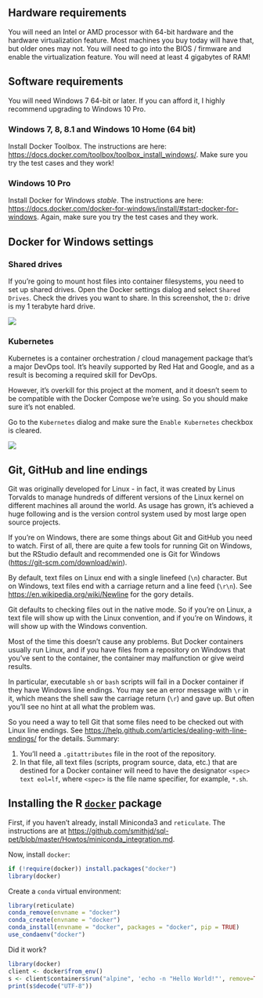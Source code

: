 ## Hardware requirements
You will need an Intel or AMD processor with 64-bit hardware and the hardware virtualization feature. Most machines you buy today will have that, but older ones may not. You will need to go into the BIOS / firmware and enable the virtualization feature. You will need at least 4 gigabytes of RAM!

## Software requirements
You will need Windows 7 64-bit or later. If you can afford it, I highly recommend upgrading to Windows 10 Pro.

### Windows 7, 8, 8.1 and Windows 10 Home (64 bit)
Install Docker Toolbox. The instructions are here: <https://docs.docker.com/toolbox/toolbox_install_windows/>. Make sure you try the test cases and they work!

### Windows 10 Pro
Install Docker for Windows *stable*. The instructions are here: <https://docs.docker.com/docker-for-windows/install/#start-docker-for-windows>. Again, make sure you try the test cases and they work.

## Docker for Windows settings

### Shared drives
If you're going to mount host files into container filesystems, you need to set up shared drives. Open the Docker settings dialog and select `Shared Drives`. Check the drives you want to share. In this screenshot, the `D:` drive is my 1 terabyte hard drive.

![](screenshots/2018-08-26 15_16_51-Shared_Drives.png)

### Kubernetes
Kubernetes is a container orchestration / cloud management package that's a major DevOps tool. It's heavily supported by Red Hat and Google, and as a result is becoming a required skill for DevOps.

However, it's overkill for this project at the moment, and it doesn't seem to be compatible with the Docker Compose we're using. So you should make sure it's not enabled.

Go to the `Kubernetes` dialog and make sure the `Enable Kubernetes` checkbox is cleared.

![](screenshots/2018-08-26 15_26_22-Kubernetes.png)

## Git, GitHub and line endings
Git was originally developed for Linux - in fact, it was created by Linus Torvalds to manage hundreds of different versions of the Linux kernel on different machines all around the world. As usage has grown, it's achieved a huge following and is the version control system used by most large open source projects.

If you're on Windows, there are some things about Git and GitHub you need to watch. First of all, there are quite a few tools for running Git on Windows, but the RStudio default and recommended one is Git for Windows (<https://git-scm.com/download/win>).

By default, text files on Linux end with a single linefeed (`\n`) character. But on Windows, text files end with a carriage return and a line feed (`\r\n`). See <https://en.wikipedia.org/wiki/Newline> for the gory details.

Git defaults to checking files out in the native mode. So if you're on Linux, a text file will show up with the Linux convention, and if you're on Windows, it will show up with the Windows convention.

Most of the time this doesn't cause any problems. But Docker containers usually run Linux, and if you have files from a repository on Windows that you've sent to the container, the container may malfunction or give weird results.

In particular, executable `sh` or `bash` scripts will fail in a Docker container if they have Windows line endings. You may see an error message with `\r` in it, which means the shell saw the carriage return (`\r`) and gave up. But often you'll see no hint at all what the problem was.

So you need a way to tell Git that some files need to be checked out with Linux line endings. See <https://help.github.com/articles/dealing-with-line-endings/> for the details. Summary:

1. You'll need a `.gitattributes` file in the root of the repository.
2. In that file, all text files (scripts, program source, data, etc.) that are destined for a Docker container will need to have the designator `<spec> text eol=lf`, where `<spec>` is the file name specifier, for example, `*.sh`.

## Installing the R [`docker`](https://bhaskarvk.github.io/docker/) package
First, if you haven't already, install Miniconda3 and `reticulate`. The instructions are at <https://github.com/smithjd/sql-pet/blob/master/Howtos/miniconda_integration.md>.

Now, install `docker`:
```r
if (!require(docker)) install.packages("docker")
library(docker)
```

Create a `conda` virtual environment:
```r
library(reticulate)
conda_remove(envname = "docker")
conda_create(envname = "docker")
conda_install(envname = "docker", packages = "docker", pip = TRUE)
use_condaenv("docker")
```

Did it work?
```r
library(docker)
client <- docker$from_env()
s <- client$containers$run("alpine", 'echo -n "Hello World!"', remove=TRUE)
print(s$decode("UTF-8"))
```
